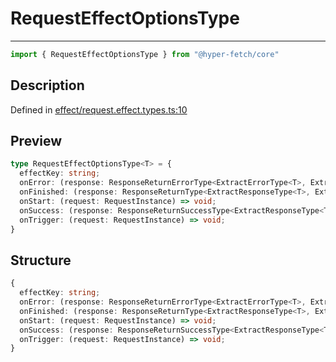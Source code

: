 

# RequestEffectOptionsType

<div class="api-docs__separator" data-reactroot="">

---

</div><div class="api-docs__import" data-reactroot="">

```ts
import { RequestEffectOptionsType } from "@hyper-fetch/core"
```

</div><div class="api-docs__section">

## Description

</div><div class="api-docs__description"><span class="api-docs__do-not-parse">



</span></div><p class="api-docs__definition">

Defined in [effect/request.effect.types.ts:10](https://github.com/BetterTyped/hyper-fetch/blob/c44d728f/packages/core/src/effect/request.effect.types.ts#L10)

</p><div class="api-docs__section">

## Preview

</div><div class="api-docs__preview type">

```ts
type RequestEffectOptionsType<T> = {
  effectKey: string; 
  onError: (response: ResponseReturnErrorType<ExtractErrorType<T>, ExtractAdapterType<T>>, request: RequestInstance) => void; 
  onFinished: (response: ResponseReturnType<ExtractResponseType<T>, ExtractErrorType<T>, ExtractAdapterType<T>>, request: RequestInstance) => void; 
  onStart: (request: RequestInstance) => void; 
  onSuccess: (response: ResponseReturnSuccessType<ExtractResponseType<T>, ExtractAdapterType<T>>, request: RequestInstance) => void; 
  onTrigger: (request: RequestInstance) => void; 
}
```

</div><div class="api-docs__section">

## Structure

</div><div class="api-docs__returns">

```ts
{
  effectKey: string;
  onError: (response: ResponseReturnErrorType<ExtractErrorType<T>, ExtractAdapterType<T>>, request: RequestInstance) => void;
  onFinished: (response: ResponseReturnType<ExtractResponseType<T>, ExtractErrorType<T>, ExtractAdapterType<T>>, request: RequestInstance) => void;
  onStart: (request: RequestInstance) => void;
  onSuccess: (response: ResponseReturnSuccessType<ExtractResponseType<T>, ExtractAdapterType<T>>, request: RequestInstance) => void;
  onTrigger: (request: RequestInstance) => void;
}
```

</div>